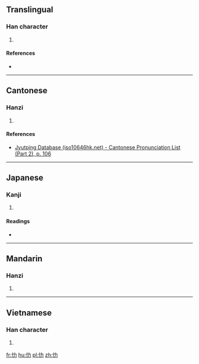 ==Translingual==

===Han character===
{{Han char|rn=61|rad=心|as=02|sn=5|four=|canj=PKS|ids=⿰忄力}}

# {{defn|Han|sort=心02}}

====References====
* {{Han ref|kx=0375.040|dkj=10301|dj=0702.010|hdz=42269.010|uh=5FC7|ud=24519}}

----

==Cantonese==

===Hanzi===
{{yue-hanzi|jyut=[[lak6]]|y=lak6}}

# {{defn|lang=yue|sort=心02}}

====References====
* [http://www.iso10646hk.net/jp/document/download.jsp Jyutping Database (iso10646hk.net) - Cantonese Pronunciation List (Part 2), p. 106]

----

==Japanese==

===Kanji===
{{ja-kanji|grade=|rs=心02}}

# {{defn|lang=ja|sort=心02}}

====Readings====
* {{ja-readings|on=[[ろく]] (roku)|kun=[[こうろうがおおきい]] (kourougaookii), [[おもう]] (omou)}}

----

==Mandarin==

===Hanzi===
{{cmn-hanzi|pin=[[lè]] ([[le4]])|wg=le<sup>4</sup>}}

# {{defn|lang=cmn|sort=心02}}

----

==Vietnamese==

===Han character===
{{vi-readings|rs=心02| hanviet = sực}}

# {{defn|lang=vi|sort=心02}}

[[fr:忇]]
[[hu:忇]]
[[pl:忇]]
[[zh:忇]]